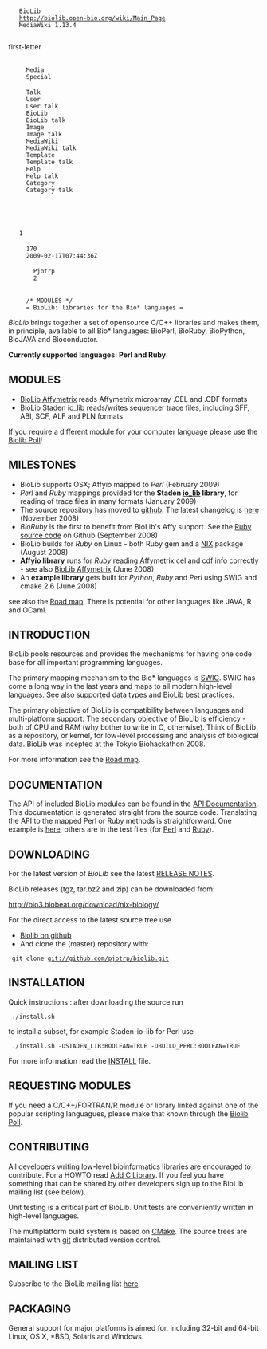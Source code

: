 <mediawiki xmlns="http://www.mediawiki.org/xml/export-0.3/" xmlns:xsi="http://www.w3.org/2001/XMLSchema-instance" xsi:schemaLocation="http://www.mediawiki.org/xml/export-0.3/ http://www.mediawiki.org/xml/export-0.3.xsd" version="0.3" xml:lang="en">
  <siteinfo>
    <sitename>BioLib</sitename>
    <base>http://biolib.open-bio.org/wiki/Main_Page</base>
    <generator>MediaWiki 1.13.4</generator>
    <case>first-letter</case>
      <namespaces>
      <namespace key="-2">Media</namespace>
      <namespace key="-1">Special</namespace>
      <namespace key="0" />
      <namespace key="1">Talk</namespace>
      <namespace key="2">User</namespace>
      <namespace key="3">User talk</namespace>
      <namespace key="4">BioLib</namespace>
      <namespace key="5">BioLib talk</namespace>
      <namespace key="6">Image</namespace>
      <namespace key="7">Image talk</namespace>
      <namespace key="8">MediaWiki</namespace>
      <namespace key="9">MediaWiki talk</namespace>
      <namespace key="10">Template</namespace>
      <namespace key="11">Template talk</namespace>
      <namespace key="12">Help</namespace>
      <namespace key="13">Help talk</namespace>
      <namespace key="14">Category</namespace>
      <namespace key="15">Category talk</namespace>
    </namespaces>
  </siteinfo>
  <page>
    <title>Main Page</title>
    <id>1</id>
    <revision>
      <id>170</id>
      <timestamp>2009-02-17T07:44:36Z</timestamp>
      <contributor>
        <username>Pjotrp</username>
        <id>2</id>
      </contributor>
      <minor/>
      <comment>/* MODULES */</comment>
      <text xml:space="preserve">= BioLib: libraries for the Bio* languages =

''BioLib'' brings together a set of opensource C/C++ libraries and makes them, in principle, available to all Bio* languages: BioPerl,
BioRuby, BioPython, BioJAVA and Bioconductor. 

'''Currently supported languages: Perl and Ruby'''.

== MODULES ==

* [[BioLib Affymetrix]] reads Affymetrix microarray .CEL and .CDF formats
* [[BioLib Staden io_lib]] reads/writes sequencer trace files, including SFF, ABI, SCF, ALF and PLN formats

If you require a different module for your computer language please use the [[Biolib Poll]]!

== MILESTONES ==

* BioLib supports OSX; Affyio mapped to ''Perl'' (February 2009)
* ''Perl'' and ''Ruby'' mappings provided for the '''Staden [http://sourceforge.net/projects/staden/ io_lib] library''', for reading of trace files in many formats (January 2009)
* The source repository has moved to [http://github.com/pjotrp/biolib/ github]. The latest changelog is [http://github.com/pjotrp/biolib/commits/master here] (November 2008)
* ''BioRuby'' is the first to benefit from BioLib's Affy support. See the [http://github.com/pjotrp/bioruby/tree/master/lib/bio/db/microarray/affymetrix Ruby source code] on Github (September 2008)
* BioLib builds for ''Ruby'' on Linux - both Ruby gem and a [[NIX]] package (August 2008)
* '''Affyio library''' runs for ''Ruby'' reading Affymetrix cel and cdf info correctly - see also [[BioLib Affymetrix]] (June 2008)
* An '''example library''' gets built for ''Python'', ''Ruby'' and ''Perl'' using SWIG and cmake 2.6 (June 2008)

see also the [[Road map]]. There is potential for other languages like JAVA, R and OCaml.

== INTRODUCTION ==

BioLib pools resources and provides the mechanisms for having one code
base for all important programming languages.

The primary mapping mechanism to the Bio* languages is [[SWIG]]. SWIG has
come a long way in the last years and maps to all modern high-level
languages. See also [[supported data types]] and [[BioLib best practices]].

The primary objective of BioLib is compatibility between languages and
multi-platform support. The secondary objective of BioLib is
efficiency - both of CPU and RAM (why bother to write in C,
otherwise).  Think of BioLib as a repository, or kernel, for low-level processing and
analysis of biological data. BioLib was incepted at the 
Tokyio Biohackathon 2008.

For more information see the [[Road map]].

== DOCUMENTATION ==

The API of included BioLib modules can be found in the [http://thebird.nl/apidoc/biolib/index.html API Documentation]. This documentation is generated straight from the source code. Translating the API to the mapped Perl or Ruby methods is straightforward. One example is [http://thebird.nl/apidoc/biolib/index.html here], others are in the test files (for [http://github.com/pjotrp/biolib/tree/master/src/mappings/swig/perl/test Perl] and [http://github.com/pjotrp/biolib/tree/master/src/mappings/swig/ruby/test Ruby]).

== DOWNLOADING ==

For the latest version of ''BioLib'' see the latest [http://github.com/pjotrp/biolib/tree/master%2Fdoc%2FRELEASE_NOTES.txt?raw=true RELEASE NOTES].

BioLib releases (tgz, tar.bz2 and zip) can be downloaded from:

http://bio3.biobeat.org/download/nix-biology/

For the direct access to the latest source tree use

* [http://github.com/pjotrp/biolib/tree/master Biolib on github]
* And clone the (master) repository with:

  git clone git://github.com/pjotrp/biolib.git

== INSTALLATION ==


Quick instructions : after downloading the source run

  ./install.sh

to install a subset, for example Staden-io-lib for Perl use

  ./install.sh -DSTADEN_LIB:BOOLEAN=TRUE -DBUILD_PERL:BOOLEAN=TRUE

For more information read the [http://github.com/pjotrp/biolib/tree/master/INSTALL INSTALL] file.

== REQUESTING MODULES ==

If you need a C/C++/FORTRAN/R module or library linked against one of the popular scripting languagues, please make that known through the [[Biolib Poll]].

== CONTRIBUTING ==

All developers writing low-level bioinformatics libraries are
encouraged to contribute. For a HOWTO read [[Add C Library]]. If you feel you have something that can be
shared by other developers sign up to the BioLib mailing list (see below).

Unit testing is a critical part of BioLib. Unit tests are conveniently
written in high-level languages.

The multiplatform build system is based on [[CMake]]. The source trees are
maintained with [http://git.or.cz/ git] distributed version control.

== MAILING LIST ==

Subscribe to the BioLib mailing list [http://lists.open-bio.org/mailman/listinfo/biolib-dev here].

== PACKAGING ==

General support for major platforms is aimed for, including 32-bit and 64-bit Linux, OS X, *BSD, Solaris and Windows.</text>
    </revision>
  </page>
</mediawiki>
